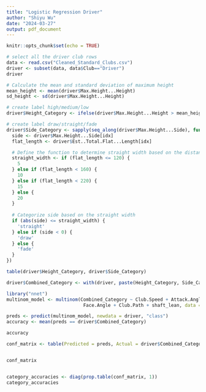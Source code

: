 ```yaml
---
title: "Logistic Regression Driver"
author: "Shiyu Wu"
date: "2024-03-27"
output: pdf_document
---
```


```r
knitr::opts_chunk$set(echo = TRUE)
```

```r
# select all the driver club rows 
data <- read.csv("Cleaned_Standard_Clubs.csv")
driver <- subset(data, data$Club=="Driver")
driver
```

```r

# Calculate the mean and standard deviation of maximum height
mean_height <- mean(driver$Max.Height...Height)
sd_height <- sd(driver$Max.Height...Height)

# create label high/medium/low
driver$Height_Category <- ifelse(driver$Max.Height...Height > mean_height + sd_height, 'high', ifelse(driver$Max.Height...Height < mean_height - sd_height, 'low', 'medium'))

# create label draw/straight/fade
driver$Side_Category <- sapply(seq_along(driver$Max.Height...Side), function(idx) {
  side <- driver$Max.Height...Side[idx]
  flat_length <- driver$Est..Total.Flat...Length[idx]

  # Define the function to determine straight width based on the distance
  straight_width <- if (flat_length <= 120) {
    5
  } else if (flat_length < 160) {
    10
  } else if (flat_length < 220) {
    15
  } else {
    20
  }
  
  # Categorize side based on the straight width
  if (abs(side) <= straight_width) {
    'straight'
  } else if (side < 0) {
    'draw'
  } else {
    'fade'
  }
})

```


```r
table(driver$Height_Category, driver$Side_Category)
```


```r
driver$Combined_Category <- with(driver, paste(Height_Category, Side_Category, sep = "_"))
```


```r
library("nnet")
multinom_model <- multinom(Combined_Category ~ Club.Speed + Attack.Angle + Swing.Plane +
                            Face.Angle + Club.Path + shaft_lean, data = driver)
```


```r
preds <- predict(multinom_model, newdata = driver, "class")
accuracy <- mean(preds == driver$Combined_Category)

accuracy

conf_matrix <- table(Predicted = preds, Actual = driver$Combined_Category)


conf_matrix


category_accuracies <- diag(prop.table(conf_matrix, 1))
category_accuracies
```